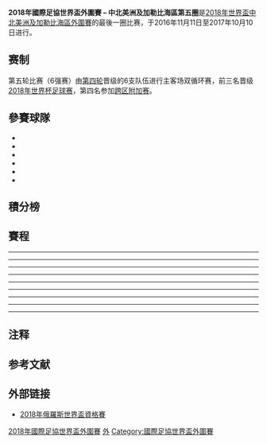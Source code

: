 '''2018年國際足協世界盃外圍賽 – 中北美洲及加勒比海區第五圈'''是[[2018年國際足協世界盃外圍賽_(中北美洲及加勒比海區)|2018年世界盃中北美洲及加勒比海區外圍賽]]的最後一圈比赛，于2016年11月11日至2017年10月10日进行。

== 赛制 ==
第五轮比赛（6强赛）由[[2018年世界杯中北美洲及加勒比海区资格赛第四轮|第四轮]]晋级的6支队伍进行主客场双循环赛，前三名晋级[[2018年世界杯足球赛|2018年世界杯足球赛]]，第四名参加[[2018年世界杯外围赛_(跨洲附加赛)|跨区附加赛]]。

==參賽球隊==
*{{fb|USA}}
*{{fb|MEX}}
*{{fb|CRC}}
*{{fb|HON}}
*{{fb|PAN}}
*{{fb|TRI}}

== 積分榜 ==
{{2018年國際足協世界盃外圍賽 – 中北美洲及加勒比海區第五圈|show_matches=yes}}

== 賽程 ==
{{football box |id="Honduras v Panama"
|date={{Start date|2016|11|11|df=y}}
|time=14:35 [[UTC-6|UTC−6]]
|team1={{fb-rt|HON}}
|score=0 – 1
|report=[http://www.fifa.com/worldcup/matches/round=276449/match=300364771/index.html 報告 (FIFA)]<br />[https://web.archive.org/web/20160917042448/http://www.concacaf.com/category/world-cup-qualifying-men/game-detail/225940 報告 (CONCACAF)]
|team2={{fb|PAN}}
|goals1=
|goals2={{tsl|en|Fidel Escobar||Escobar}} {{goal|22}}
|stadium={{tsl|en|Estadio Olímpico Metropolitano||Estadio Olímpico Metropolitano}}, [[圣佩德罗苏拉|圣佩德罗苏拉]]
|attendance=
|referee=[[Yadel_Martinez|Yadel Martinez]] ({{nfa|CUB}})
}}
{{football box |id="Trinidad and Tobago v Costa Rica"
|date={{Start date|2016|11|11|df=y}}
|time=19:00 [[UTC-4|UTC−4]]
|team1={{fb-rt|TRI}}
|score=0 – 2
|report=[http://www.fifa.com/worldcup/matches/round=276449/match=300364744/index.html 報告 (FIFA)]<br />[https://web.archive.org/web/20160917042605/http://www.concacaf.com/category/world-cup-qualifying-men/game-detail/225941 報告 (CONCACAF)]
|team2={{fb|CRC}}
|goals1=
|goals2=[[基斯甸·保蘭奴斯s|基斯甸·保蘭奴斯s]] {{goal|65}}<br/>{{tsl|en|Rónald Matarrita||Matarrita}} {{goal|90+2}}
|stadium=[[哈瑟利·克勞福德體育場|哈瑟利·克勞福德體育場]], [[西班牙港|西班牙港]]
|attendance=
|referee={{tsl|en|Oscar Moncada||Oscar Moncada}} ({{nfa|HON}})
}}
{{football box |id="United States v Mexico"
|date={{Start date|2016|11|11|df=y}}
|time=20:01 [[UTC-5|UTC−5]]
|team1={{fb-rt|USA}}
|score=1 – 2
|report=[http://www.fifa.com/worldcup/matches/round=276449/match=300364745/index.html 報告 (FIFA)]<br />[https://web.archive.org/web/20160910154809/http://www.concacaf.com/category/world-cup-qualifying-men/game-detail/225939 報告 (CONCACAF)]
|team2={{fb|MEX}}
|goals1={{tsl|en|Bobby Wood (soccer)||Wood}} {{goal|49}}
|goals2={{tsl|en|Miguel Layún||Layún}} {{goal|20}}<br />[[拉法埃尔·马克斯|拉法埃尔·马克斯]] {{goal|89}}
|stadium={{tsl|en|Mapfre Stadium||Mapfre Stadium}}, [[哥伦布_(俄亥俄州)|哥伦布 (俄亥俄州)]]
|attendance=
|referee={{tsl|en|Walter López Castellanos||Walter López Castellanos}} ({{nfa|GUA}})
}}
----
{{football box |id="Honduras v Trinidad and Tobago"
|date={{Start date|2016|11|15|df=y}}
|time=16:05 [[UTC-6|UTC−6]]
|team1={{fb-rt|HON}}
|score=3 – 1
|report=[http://www.fifa.com/worldcup/matches/round=276449/match=300364742/index.html 報告 (FIFA)]<br />[https://web.archive.org/web/20160917042927/http://www.concacaf.com/category/world-cup-qualifying-men/game-detail/225944 報告 (CONCACAF)]
|team2={{fb|TRI}}
|goals1={{tsl|en|Romell Quioto|Quioto}} {{goal|16}}<br />[[Izaguirre|Izaguirre]] {{goal|19}}<br />[[Hernández|Hernández]] {{goal|81}}
|goals2={{tsl|en|Carlyle Mitchell|Mitchell}} {{goal|52}}
|stadium={{tsl|en|Estadio Olímpico Metropolitano||Estadio Olímpico Metropolitano}}, [[圣佩德罗苏拉|圣佩德罗苏拉]]
|attendance=
|referee=
}}
{{football box |id="Panama v Mexico"
|date={{Start date|2016|11|15|df=y}}
|time=21:05 [[UTC-5|UTC−5]]
|team1={{fb-rt|PAN}}
|score=0 – 0
|report=[http://www.fifa.com/worldcup/matches/round=276449/match=300364743/index.html 報告 (FIFA)]<br />[https://web.archive.org/web/20160917043018/http://www.concacaf.com/category/world-cup-qualifying-men/game-detail/225943 報告 (CONCACAF)]
|team2={{fb|MEX}}
|goals1=
|goals2=
|stadium={{tsl|en|Estadio Rommel Fernández||Estadio Rommel Fernández}}, [[巴拿馬城|巴拿馬城]]
|attendance=
|referee=
}}
{{football box |id="Costa Rica v United States"
|date={{Start date|2016|11|15|df=y}}
|time=20:05 [[UTC-6|UTC−6]]
|team1={{fb-rt|CRC}}
|score=4 – 0
|report=[http://www.fifa.com/worldcup/matches/round=276449/match=300364746/index.html 報告 (FIFA)]<br />[https://web.archive.org/web/20160917042825/http://www.concacaf.com/category/world-cup-qualifying-men/game-detail/225942 報告 (CONCACAF)]
|team2={{fb|USA}}
|goals1={{tsl|en|Johan Venegas|Venegas}} {{goal|44}}<br />[[Bolaños|Bolaños]] {{goal|69}}<br />[[Campbell|Campbell]] {{goal|74||78}}
|goals2=
|stadium=[[哥斯大黎加國家體育場_(2011)|哥斯大黎加國家體育場 (2011)]], [[聖荷西_(哥斯大黎加)|聖荷西 (哥斯大黎加)]]
|attendance=
|referee=
}}
----
{{football box |id="United States v Honduras"
|date={{Start date|2017|3|24|df=y}}
|time=19:55 [[UTC−07:00|UTC−7]]
|team1={{fb-rt|USA}}
|score=6 – 0
|report=[http://www.fifa.com/worldcup/matches/round=276449/match=300364747/index.html 報告 (FIFA)]<br />[https://web.archive.org/web/20160917042758/http://www.concacaf.com/category/world-cup-qualifying-men/game-detail/225945 報告 (CONCACAF)]
|team2={{fb|HON}}
|goals1=[[Sebastian_Lletget|Lletget]] {{goal|5}}<br />[[Michael_Bradley_(soccer)|Bradley]] {{goal|27}}<br />[[Clint_Dempsey|Dempsey]] {{goal|32||49||54}}<br />[[Christian_Pulisic|Pulisic]] {{goal|46}}
|goals2=
|stadium=[[Avaya_Stadium|Avaya Stadium]], [[San_Jose,_California|San Jose]]
|attendance=17,729
|referee=[[Walter_López_Castellanos|Walter López Castellanos]] ({{nfa|GUA}})
}}
{{Football box
|id=Trinidad and Tobago v Panama
|date={{Start date|2017|3|24|df=y}}
|time=19:00 [[UTC−04:00|UTC−4]]
|team1={{fb-rt|TRI}}
|score= 1 – 0
|report=[http://www.fifa.com/worldcup/matches/round=276449/match=300364750/index.html 報告 (FIFA)]<br />[https://web.archive.org/web/20160917042711/http://www.concacaf.com/category/world-cup-qualifying-men/game-detail/225946 報告 (CONCACAF)]
|team2={{fb|PAN}}
|goals1= [[Kevin_Molino|Molino]] {{goal|37}}
|goals2=
|stadium=[[哈瑟利·克勞福德體育場|哈瑟利·克勞福德體育場]], [[西班牙港|西班牙港]]
|attendance=
|referee=[[Melvin_Matamoros|Melvin Matamoros]]({{nfa|HON}})
}}
{{football box |id="Mexico v Costa Rica"
|date={{Start date|2017|3|24|df=y}}
|time=19:50 [[UTC−06:00|UTC−6]]
|team1={{fb-rt|MEX}}
|score=2 – 0
|report=[http://www.fifa.com/worldcup/matches/round=276449/match=300364751/index.html 報告 (FIFA)]<br />[https://web.archive.org/web/20160917042514/http://www.concacaf.com/category/world-cup-qualifying-men/game-detail/225947 報告 (CONCACAF)]
|team2={{fb|CRC}}
|goals1=[[Javier_Hernández|Hernández]] {{goal|7}}<br />[[Néstor_Araujo|Araujo]] {{goal|45}}
|goals2=
|stadium=[[阿茲特克體育場|阿茲特克體育場]], [[墨西哥城|墨西哥城]]
|attendance=61,697
|referee=[[Jhon_Pitti|Jhon Pitti]]({{nfa|PAN}})
}}
----
{{football box |id="Panama v United States"
|date={{Start date|2017|3|28|df=y}}
|time=
|team1={{fb-rt|PAN}}
|score= 1 – 1
|report=[http://www.fifa.com/worldcup/matches/round=276449/match=300364752/index.html 報告 (FIFA)]<br />[https://web.archive.org/web/20160917042424/http://www.concacaf.com/category/world-cup-qualifying-men/game-detail/225948 報告 (CONCACAF)]
|team2={{fb|USA}}
|goals1=[[Gabriel_Enrique_Gómez|Gómez]] {{goal|43}}
|goals2=[[Clint_Dempsey|Dempsey]] {{goal|39}}
|stadium={{tsl|en|Estadio Rommel Fernández||Estadio Rommel Fernández}}, [[巴拿馬城|巴拿馬城]]
|attendance=23,052
|referee=[[César_Arturo_Ramos|César Arturo Ramos]] ({{nfa|MEX}})
}}
{{football box |id="Honduras v Costa Rica"
|date={{Start date|2017|3|28|df=y}}
|time=
|team1={{fb-rt|HON}}
|score= 1 – 1
|report=[http://www.fifa.com/worldcup/matches/round=276449/match=300364749/index.html 報告 (FIFA)]<br />[https://web.archive.org/web/20160917042628/http://www.concacaf.com/category/world-cup-qualifying-men/game-detail/225949 報告 (CONCACAF)]
|team2={{fb|CRC}}
|goals1=[[Anthony_Lozano|Lozano]] {{goal|34}}
|goals2=[[Kendall_Waston|Waston]] {{goal|68}}
|stadium={{tsl|en|Estadio Olímpico Metropolitano||Estadio Olímpico Metropolitano}}, [[圣佩德罗苏拉|San Pedro Sula]]{{refn|Honduras were sanctioned by FIFA to play one home match (against Costa Rica on 28 March 2017) away from [[Estadio_Olímpico_Metropolitano|Estadio Olímpico Metropolitano]], [[San_Pedro_Sula|San Pedro Sula]] due to several incidents during their home match against Panama.<ref>{{cite web |url=http://www.fifa.com/governance/news/y=2016/m=12/news=several-member-associations-sanctioned-for-incidents-during-fifa-world-2861299.html |title=Several member associations sanctioned for incidents during FIFA World Cup qualifiers and friendlies |work=FIFA.com |date=19 December 2016 |accessdate=2017-06-10 |archive-date=2019-03-06 |archive-url=https://web.archive.org/web/20190306080033/https://www.fifa.com/governance/news/y=2016/m=12/news=several-member-associations-sanctioned-for-incidents-during-fifa-world-2861299.html |dead-url=no }}</ref>|group="note"|name="Honduras"}}
|attendance=15,800
|referee=[[Joel_Aguilar|Joel Aguilar]] ({{nfa|SVD}})
}}
{{football box |id="Trinidad and Tobago v Mexico"
|date={{Start date|2017|3|28|df=y}}
|time=
|team1={{fb-rt|TRI}}
|score= 0 – 1
|report=[http://www.fifa.com/worldcup/matches/round=276449/match=300364748/index.html 報告 (FIFA)]<br />[https://web.archive.org/web/20160917042602/http://www.concacaf.com/category/world-cup-qualifying-men/game-detail/225950 報告 (CONCACAF)]
|team2={{fb|MEX}}
|goals1=
|goals2=[[Diego_Antonio_Reyes|D. Reyes]] {{goal|58}}
|stadium=[[哈瑟利·克勞福德體育場|哈瑟利·克勞福德體育場]], [[西班牙港|西班牙港]]
|attendance=14,822
|referee=[[Valdin_Legister|Valdin Legister]] ({{nfa|JAM}})
}}
----
{{football box |id="United States v Trinidad and Tobago"
|date={{Start date|2017|6|8|df=y}}
|time=18:00 [[UTC−06:00|UTC−6]]
|team1={{fb-rt|USA}}
|score=2–0
|report=[http://www.fifa.com/worldcup/matches/round=276449/match=300364755/index.html 報告 (FIFA)]<br />[https://web.archive.org/web/20160917042450/http://www.concacaf.com/category/world-cup-qualifying-men/game-detail/225951 報告 (CONCACAF)]
|team2={{fb|TRI}}
|goals1=[[Christian_Pulisic|Pulisic]] {{goal|52||62}}
|goals2=
|stadium=[[Dick's_Sporting_Goods_Park|Dick's Sporting Goods Park]], [[Commerce_City,_Colorado|Commerce City]]
|attendance=19,188
|referee=[[Óscar_Moncada_(referee)|Óscar Moncada]]({{nfa|HON}})
}}
{{football box |id="Costa Rica v Panama"
|date={{Start date|2017|6|8|df=y}}
|time=
|team1={{fb-rt|CRC}}
|score=0 – 0
|report=[http://www.fifa.com/worldcup/matches/round=276449/match=300364762/index.html 報告 (FIFA)]<br />[https://web.archive.org/web/20160917043055/http://www.concacaf.com/category/world-cup-qualifying-men/game-detail/225952 報告 (CONCACAF)]
|team2={{fb|PAN}}
|goals1=
|goals2=
|stadium=[[哥斯大黎加國家體育場_(2011)|哥斯大黎加國家體育場 (2011)]], [[聖荷西_(哥斯大黎加)|聖荷西 (哥斯大黎加)]]
|attendance=30,000
|referee=[[Jair_Marrufo|Jair Marrufo]]({{nfa|}})
}}
{{football box |id="Mexico v Honduras"
|date={{Start date|2017|6|8|df=y}}
|time=
|team1={{fb-rt|MEX}}
|score=3 – 0
|report=[http://www.fifa.com/worldcup/matches/round=276449/match=300364754/index.html 報告 (FIFA)]<br />[https://web.archive.org/web/20160917042823/http://www.concacaf.com/category/world-cup-qualifying-men/game-detail/225953 報告 (CONCACAF)]
|team2={{fb|HON}}
|goals1=[[Oswaldo_Alanís|Alanís]] {{goal|35}}<br />[[Hirving_Lozano|Lozano]] {{goal|63}}<br />[[Raúl_Jiménez|Jiménez]] {{goal|66}}
|goals2=
|stadium=[[阿茲特克體育場|阿茲特克體育場]], [[墨西哥城|墨西哥城]]
|attendance=
|referee=[[Drew_Fischer|Drew Fischer]] ({{nfa|CAN}})
}}
----
{{football box |id="Mexico v United States"
|date={{Start date|2017|6|11|df=y}}{{refn|由於[[墨西哥國家足球隊|墨西哥國家足球隊]]參加[[2017年洲際國家盃|2017年洲際國家盃]]，墨西哥對美國的比賽是從2017年6月13日提前到2017年6月11日。<ref>{{cite web|url=http://www.concacaf.com/article/match-ups-confirmed-for-final-round-of-concacaf-qualifying-for-fifa-world-cup-russia-2018|title=Match-ups Confirmed for Final Round of CONCACAF Qualifying for FIFA World Cup Russia 2018|publisher=CONCACAF.com|date=7 September 2016|deadurl=yes|archiveurl=https://web.archive.org/web/20170217015932/http://www.concacaf.com/article/match-ups-confirmed-for-final-round-of-concacaf-qualifying-for-fifa-world-cup-russia-2018|archivedate=2017年2月17日|accessdate=2016年11月12日}}</ref>|group="note"|name="FIFA Confederations Cup"}}
|time=
|team1={{fb-rt|MEX}}
|score=1 – 1
|report=[http://www.fifa.com/worldcup/matches/round=276449/match=300364766/index.html 報告 (FIFA)]<br />[https://web.archive.org/web/20160917042800/http://www.concacaf.com/category/world-cup-qualifying-men/game-detail/225954 報告 (CONCACAF)]
|team2={{fb|USA}}
|goals1=
|goals2=
|stadium=[[阿茲特克體育場|阿茲特克體育場]], [[墨西哥城|墨西哥城]]
|attendance=
|referee= ({{nfa|}})
}}
{{football box |id="Panama v Honduras"
|date={{Start date|2017|6|13|df=y}}
|time=
|team1={{fb-rt|PAN}}
|score=2 – 2
|report=[http://www.fifa.com/worldcup/matches/round=276449/match=300364757/index.html 報告 (FIFA)]<br />[https://web.archive.org/web/20160917042453/http://www.concacaf.com/category/world-cup-qualifying-men/game-detail/225956 報告 (CONCACAF)]
|team2={{fb|HON}}
|goals1=
|goals2=
|stadium={{tsl|en|Estadio Rommel Fernández||Estadio Rommel Fernández}}, [[巴拿馬城|巴拿馬城]]
|attendance=
|referee= ({{nfa|}})
}}
{{football box |id="Costa Rica v Trinidad and Tobago"
|date={{Start date|2017|6|13|df=y}}
|time=
|team1={{fb-rt|CRC}}
|score=2 – 1
|report=[http://www.fifa.com/worldcup/matches/round=276449/match=300364753/index.html 報告 (FIFA)]<br />[https://web.archive.org/web/20160917042905/http://www.concacaf.com/category/world-cup-qualifying-men/game-detail/225955 報告 (CONCACAF)]
|team2={{fb|TRI}}
|goals1=
|goals2=
|stadium=[[哥斯大黎加國家體育場_(2011)|哥斯大黎加國家體育場 (2011)]], [[聖荷西_(哥斯大黎加)|聖荷西 (哥斯大黎加)]]
|attendance=
|referee= ({{nfa|}})
}}
----
{{football box |id="United States v Costa Rica"
|date={{Start date|2017|9|1|df=y}}
|time=
|team1={{fb-rt|USA}}
|score= 0 – 2
|report=[http://www.fifa.com/worldcup/matches/round=276449/match=300364758/index.html 報告 (FIFA)]<br />[https://web.archive.org/web/20160917042713/http://www.concacaf.com/category/world-cup-qualifying-men/game-detail/225957 報告 (CONCACAF)]
|team2={{fb|CRC}}
|goals1=
|goals2=
|stadium=
|attendance=
|referee=
}}
{{football box |id="Mexico v Panama"
|date={{Start date|2017|9|1|df=y}}
|time=
|team1={{fb-rt|MEX}}
|score= 1 – 0
|report=[http://www.fifa.com/worldcup/matches/round=276449/match=300364760/index.html 報告 (FIFA)]<br />[https://web.archive.org/web/20160917042354/http://www.concacaf.com/category/world-cup-qualifying-men/game-detail/225959 報告 (CONCACAF)]
|team2={{fb|PAN}}
|goals1=
|goals2=
|stadium=
|attendance=
|referee=
}}
{{football box |id="Trinidad and Tobago v Honduras"
|date={{Start date|2017|9|1|df=y}}
|time=
|team1={{fb-rt|TRI}}
|score=1 – 2
|report=[http://www.fifa.com/worldcup/matches/round=276449/match=300364768/index.html 報告 (FIFA)]<br />[https://web.archive.org/web/20160917042632/http://www.concacaf.com/category/world-cup-qualifying-men/game-detail/225958 報告 (CONCACAF)]
|team2={{fb|HON}}
|goals1=
|goals2=
|stadium=[[哈瑟利·克勞福德體育場|哈瑟利·克勞福德體育場]], [[西班牙港|西班牙港]]
|attendance=
|referee=
}}
----
{{football box |id="Honduras v United States"
|date={{Start date|2017|9|5|df=y}}
|time=
|team1={{fb-rt|HON}}
|score= 1 – 1
|report=[http://www.fifa.com/worldcup/matches/round=276449/match=300364767/index.html 報告 (FIFA)]<br />[https://web.archive.org/web/20160917042843/http://www.concacaf.com/category/world-cup-qualifying-men/game-detail/225960 報告 (CONCACAF)]
|team2={{fb|USA}}
|goals1=
|goals2=
|stadium={{tsl|en|Estadio Olímpico Metropolitano||Estadio Olímpico Metropolitano}}, [[圣佩德罗苏拉|圣佩德罗苏拉]]
|attendance=
|referee=
}}
{{football box |id="Panama v Trinidad and Tobago"
|date={{Start date|2017|9|5|df=y}}
|time=
|team1={{fb-rt|PAN}}
|score=3 – 0
|report=[http://www.fifa.com/worldcup/matches/round=276449/match=300364756/index.html 報告 (FIFA)]<br />[https://web.archive.org/web/20160917042421/http://www.concacaf.com/category/world-cup-qualifying-men/game-detail/225962 報告 (CONCACAF)]
|team2={{fb|TRI}}
|goals1=
|goals2=
|stadium={{tsl|en|Estadio Rommel Fernández||Estadio Rommel Fernández}}, [[巴拿馬城|巴拿馬城]]
|attendance=
|referee=
}}
{{football box |id="Costa Rica v Mexico"
|date={{Start date|2017|9|5|df=y}}
|time=
|team1={{fb-rt|CRC}}
|score= 1 – 1
|report=[http://www.fifa.com/worldcup/matches/round=276449/match=300364759/index.html 報告 (FIFA)]<br />[https://web.archive.org/web/20160917042953/http://www.concacaf.com/category/world-cup-qualifying-men/game-detail/225961 報告 (CONCACAF)]
|team2={{fb|MEX}}
|goals1=
|goals2=
|stadium=[[哥斯大黎加國家體育場_(2011)|哥斯大黎加國家體育場 (2011)]], [[聖荷西_(哥斯大黎加)|聖荷西 (哥斯大黎加)]]
|attendance=
|referee=
}}
----
{{football box |id="United States v Panama"
|date={{Start date|2017|10|6|df=y}}
|time=
|team1={{fb-rt|USA}}
|score= 4 – 0
|report=[http://www.fifa.com/worldcup/matches/round=276449/match=300364763/index.html 報告 (FIFA)]<br />[https://web.archive.org/web/20160917042537/http://www.concacaf.com/category/world-cup-qualifying-men/game-detail/225965 報告 (CONCACAF)]
|team2={{fb|PAN}}
|goals1=
|goals2=
|stadium=
|attendance=
|referee=
}}
{{football box |id="Mexico v Trinidad and Tobago"
|date={{Start date|2017|10|6|df=y}}
|time=
|team1={{fb-rt|MEX}}
|score= 3 – 1
|report=[http://www.fifa.com/worldcup/matches/round=276449/match=300364770/index.html 報告 (FIFA)]<br />[https://web.archive.org/web/20160917042648/http://www.concacaf.com/category/world-cup-qualifying-men/game-detail/225964 報告 (CONCACAF)]
|team2={{fb|TRI}}
|goals1=
|goals2=
|stadium=
|attendance=
|referee=
}}
{{football box |id="Costa Rica v Honduras"
|date={{Start date|2017|10|7|df=y}}
|time=
|team1={{fb-rt|CRC}}
|score= 1 – 1
|report=[http://www.fifa.com/worldcup/matches/round=276449/match=300364761/index.html 報告 (FIFA)]<br />[https://web.archive.org/web/20170902225910/http://www.concacaf.com/category/world-cup-qualifying-men/game-detail/225963 報告 (CONCACAF)]
|team2={{fb|HON}}
|goals1=
|goals2=
|stadium=[[哥斯大黎加國家體育場_(2011)|哥斯大黎加國家體育場 (2011)]], [[聖荷西_(哥斯大黎加)|聖荷西 (哥斯大黎加)]]
|attendance=
|referee=
}}
----
{{football box |id="Trinidad and Tobago v United States"
|date={{Start date|2017|10|10|df=y}}
|time=
|team1={{fb-rt|TRI}}
|score= 2 – 1
|report=[http://www.fifa.com/worldcup/matches/round=276449/match=300364769/index.html 報告 (FIFA)]<br />[https://web.archive.org/web/20160917042951/http://www.concacaf.com/category/world-cup-qualifying-men/game-detail/225966 報告 (CONCACAF)]
|team2={{fb|USA}}
|goals1=
|goals2=
|stadium=[[哈瑟利·克勞福德體育場|哈瑟利·克勞福德體育場]], [[西班牙港|西班牙港]]
|attendance=
|referee=
}}
{{football box |id="Panama v Costa Rica"
|date={{Start date|2017|10|10|df=y}}
|time=
|team1={{fb-rt|PAN}}
|score= 2 – 1
|report=[http://www.fifa.com/worldcup/matches/round=276449/match=300364765/index.html 報告 (FIFA)]<br />[https://web.archive.org/web/20160917042821/http://www.concacaf.com/category/world-cup-qualifying-men/game-detail/225968 報告 (CONCACAF)]
|team2={{fb|CRC}}
|goals1=
|goals2=
|stadium={{tsl|en|Estadio Rommel Fernández||Estadio Rommel Fernández}}, [[巴拿馬城|巴拿馬城]]
|attendance=
|referee=
}}
{{football box |id="Honduras v Mexico"
|date={{Start date|2017|10|10|df=y}}
|time=
|team1={{fb-rt|HON}}
|score= 3 – 2
|report=[http://www.fifa.com/worldcup/matches/round=276449/match=300364764/index.html 報告 (FIFA)]<br />[https://web.archive.org/web/20160917042735/http://www.concacaf.com/category/world-cup-qualifying-men/game-detail/225967 報告 (CONCACAF)]
|team2={{fb|MEX}}
|goals1=
|goals2=
|stadium={{tsl|en|Estadio Olímpico Metropolitano||Estadio Olímpico Metropolitano}}, [[圣佩德罗苏拉|圣佩德罗苏拉]]
|attendance=
|referee=
}}

== 注释 ==
<references group="note" />

== 参考文献 ==
{{Reflist}}

== 外部链接 ==
*[http://www.fifa.com/worldcup/preliminaries/matches/index.html 2018年俄羅斯世界盃資格賽]{{Wayback|url=http://www.fifa.com/worldcup/preliminaries/matches/index.html |date=20110722135935 }}

{{2018年世界盃资格賽}}
{{世界盃足球賽}}

[[Category:2018年國際足協世界盃外圍賽|]]
[[Category:2018年國際足協世界盃|外]]
[[Category:國際足協世界盃外圍賽|Category:國際足協世界盃外圍賽]]